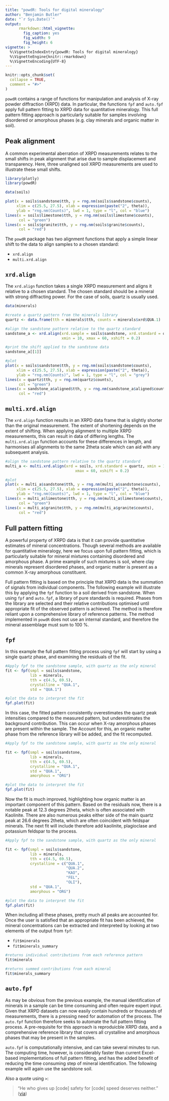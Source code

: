 ```yaml
---
title: "powdR: Tools for digital mineralogy"
author: "Benjamin Butler"
date: "`r Sys.Date()`"
output:
      rmarkdown::html_vignette:
        fig_caption: yes
        fig_width: 9
        fig_height: 6
vignette: >
  %\VignetteIndexEntry{powdR: Tools for digital mineralogy}
  %\VignetteEngine{knitr::rmarkdown}
  %\VignetteEncoding{UTF-8}
---
```


```r
knitr::opts_chunk$set(
  collapse = TRUE,
  comment = "#>"
)
```

`powdR` contains a range of functions for manipulation and analysis of X-ray powder diffraction (XRPD) data. In particular, the functions `fpf` and `auto.fpf` apply full pattern fitting to XRPD data for quantitative mineralogy. This full pattern fitting approach is particularly suitable for samples involving disordered or amorphous phases (e.g. clay minerals and organic matter in soil).

## Peak alignment

A common experimental aberration of XRPD measurements relates to the small shifts in peak alignment that arise due to sample displacement and transparency. Here, three unaligned soil XRPD measurements are used to illustrate these small shifts.

```r
library(plotly)
library(powdR)

data(soils)

plot(x = soils$sandstone$tth, y = rng.nm(soils$sandstone$counts),
     xlim = c(25.5, 27.5), xlab = expression(paste("2", theta)),
     ylab = "rng.nm(Counts)", lwd = 1, type = "l", col = "blue")
lines(x = soils$limestone$tth, y = rng.nm(soils$limestone$counts),
      col = "green")
lines(x = soils$granite$tth, y = rng.nm(soils$granite$counts),
      col = "red")
```

The `powdR` package has two alignment functions that apply a simple linear shift to the data to align samples to a chosen standard:

- `xrd.align`
- `multi.xrd.align`

## `xrd.align`

The `xrd.align` function takes a single XRPD measurement and aligns it relative to a chosen standard. The chosen standard should be a mineral with strong diffracting power. For the case of soils, quartz is usually used.

```r
data(minerals)

#create a quartz pattern from the minerals library
quartz <- data.frame(tth = minerals$tth, counts = minerals$xrd$QUA.1)

#align the sandstone pattern relative to the quartz standard
sandstone_a <- xrd.align(xrd.sample = soils$sandstone, xrd.standard = quartz,
                         xmin = 10, xmax = 60, xshift = 0.2)

#print the shift applied to the sandstone data
sandstone_a[[1]]

#plot
plot(x = soils$sandstone$tth, y = rng.nm(soils$sandstone$counts),
     xlim = c(25.5, 27.5), xlab = expression(paste("2", theta)),
     ylab = "rng.nm(Counts)", lwd = 1, type = "l", col = "grey")
lines(x = quartz$tth, y = rng.nm(quartz$counts),
      col = "green")
lines(x = sandstone_a$aligned$tth, y = rng.nm(sandstone_a$aligned$counts),
      col = "red")
```

## `multi.xrd.align`
The `xrd.align` function results in an XRPD data frame that is slightly shorter than the original measurement. The extent of shortening depends on the extent of shifting. When applying alignment to multiple XRPD measurements, this can result in data of differing lengths. The `multi.xrd.align` function accounts for these differences in length, and harmonises all alignments to the same 2theta scale which can aid with any subsequent analysis.

```r
#align the sandstone pattern relative to the quartz standard
multi_a <- multi.xrd.align(xrd = soils, xrd.standard = quartz, xmin = 10,
                               xmax = 60, xshift = 0.2)

#plot
plot(x = multi_a$sandstone$tth, y = rng.nm(multi_a$sandstone$counts),
     xlim = c(25.5, 27.5), xlab = expression(paste("2", theta)),
     ylab = "rng.nm(Counts)", lwd = 1, type = "l", col = "blue")
lines(x = multi_a$limestone$tth, y = rng.nm(multi_a$limestone$counts),
      col = "green")
lines(x = multi_a$granite$tth, y = rng.nm(multi_a$granite$counts),
      col = "red")

```

## Full pattern fitting
A powerful property of XRPD data is that it can provide quantitative estimates of mineral concentrations. Though several methods are available for quantitative mineralogy, here we focus upon full pattern fitting, which is particularly suitable for mineral mixtures containing disordered and amorphous phase. A prime example of such mixtures is soil, where clay minerals represent disordered phases, and organic matter is present as a common X-ray amorphous constituent.

Full pattern fitting is based on the principle that XRPD data is the summation of signals from individual components. The following example will illustrate this by applying the `fpf` function to a soil derived from sandstone. When using  `fpf` and `auto.fpf`, a library of pure standards is required. Phases from the library are selected and their relative contributions optimised until appropriate fit of the observed pattern is achieved. The method is therefore reliant upon a comprehensive library of reference patterns. The method implemented in `powdR` does not use an internal standard, and therefore the mineral assemblage must sum to 100 %.

## `fpf`
In this example the full pattern fitting process using `fpf` will start by using a single quartz phase, and examining the residuals of the fit.

```r
#Apply fpf to the sandstone sample, with quartz as the only mineral
fit <- fpf(smpl = soils$sandstone,
           lib = minerals,
           tth = c(4.5, 69.5),
           crystalline = "QUA.1",
           std = "QUA.1")

#plot the data to interpret the fit
fpf.plot(fit)
```

In this case, the fitted pattern consistently overestimates the quartz peak intensities compared to the measured pattern, but underestimates the background contribution. This can occur when X-ray amorphous phases are present within the sample. The Account for this, an organic matter phase from the reference library will be added, and the fit recomputed.

```r
#Apply fpf to the sandstone sample, with quartz as the only mineral

fit <- fpf(smpl = soils$sandstone,
           lib = minerals,
           tth = c(4.5, 69.5),
           crystalline = "QUA.1",
           std = "QUA.1",
           amorphous = "ORG")

#plot the data to interpret the fit
fpf.plot(fit)
```

Now the fit is much improved, highlighting how organic matter is an important component of this pattern. Based on the residuals now, there is a notable peak at 12.3 degrees 2theta, which is often associated with Kaolinite. There are also numerous peaks either side of the main quartz peak at 26.6 degrees 2theta, which are often coincident with feldspar minerals. The next fit will include therefore add kaolinite, plagioclase and potassium feldspar to the process.

```r
#Apply fpf to the sandstone sample, with quartz as the only mineral

fit <- fpf(smpl = soils$sandstone,
           lib = minerals,
           tth = c(4.5, 69.5),
           crystalline = c("QUA.1",
                           "QUA.2",
                           "KAO",
                           "FEL",
                           "OLI"),
           std = "QUA.1",
           amorphous = "ORG")

#plot the data to interpret the fit
fpf.plot(fit)
```

When including all these phases, pretty much all peaks are accounted for. Once the user is satisfied that an appropriate fit has been achieved, the mineral concentrations can be extracted and interpreted by looking at two elements of the output from `fpf`:

- `fit$minerals`
- `fit$minerals_summary`

```r
#returns individual contributions from each reference pattern
fit$minerals

#returns summed contributions from each mineral
fit$minerals_summary
```

## `auto.fpf`
As may be obvious from the previous example, the manual identification of minerals in a sample can be time consuming and often require expert input. Given that XRPD datasets can now easily contain hundreds or thousands of measurements, there is a pressing need for automation of the process. The `auto.fpf` function therefore seeks to automate the full pattern fitting process. A pre-requisite for this approach is reproduicble XRPD data, and a comprehensive reference library that covers all crystalline and amorphous phases that may be present in the samples.

`auto.fpf` is computationally intensive, and can take several minutes to run. The computing time, however, is considerably faster than current Excel-based implementations of full pattern fitting, and has the added benefit of reducing the time consuming step of mineral identification. The following example will again use the sandstone soil.

Also a quote using `>`:

> "He who gives up [code] safety for [code] speed deserves neither."
([via](https://twitter.com/hadleywickham/status/504368538874703872))

